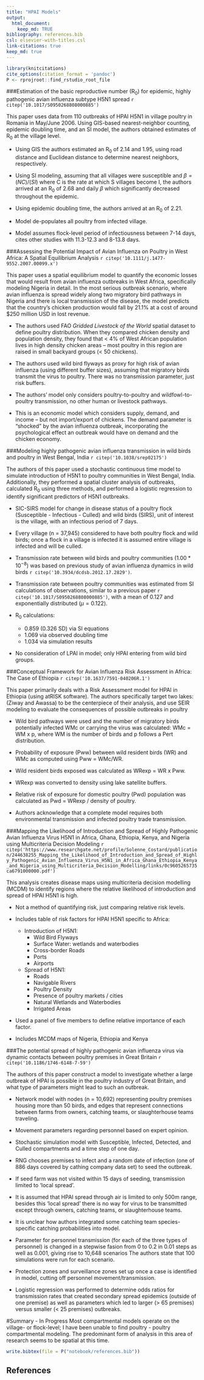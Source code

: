 ```yaml
---
title: "HPAI Models"
output:
  html_document:
    keep_md: TRUE
bibliography: references.bib
csl: elsevier-with-titles.csl
link-citations: true
keep_md: true
---
```


```r
library(knitcitations)
cite_options(citation_format = 'pandoc')
P <- rprojroot::find_rstudio_root_file
```

###Estimation of the basic reproductive number (R~0~) for epidemic, highly pathogenic avian influenza subtype H5N1 spread `r citep('10.1017/S0950268808000885')`  

This paper uses data from 110 outbreaks of HPAI H5N1 in village poultry in Romania in May/June 2006. Using GIS-based nearest-neighbor counting, epidemic doubling time, and an SI model, the authors obtained estimates of R~0~ at the village level. 

- Using GIS the authors estimated an R~0~ of 2.14 and 1.95, using road distance and Euclidean distance to determine nearest neighbors, respectively. 

- Using SI modeling, assuming that all villages were susceptible and $\beta = (NC)/(SI)$ where C is the rate at which S villages become I, the authors arrived at an R~0~ of 2.68 and daily $\beta$ which significantly decreased throughout the epidemic. 

- Using epidemic doubling time, the authors arrived at an R~0~ of 2.21.

- Model de-populates all poultry from infected village.

- Model assumes flock-level period of infectiousness between 7-14 days, cites other studies with 11.3-12.3 and 8-13.8 days.

###Assessing the Potential Impact of Avian Influenza on Poultry in West Africa: A Spatial Equilibrium Analysis `r citep('10.1111/j.1477-9552.2007.00099.x')`

This paper uses a spatial equilibrium model to quantify the economic losses that would result from avian influenza outbreaks in West Africa, specifically modeling Nigeria in detail. In the most serious outbreak scenario, where avian influenza is spread widely along two migratory bird pathways in Nigeria and there is local transmission of the disease, the model predicts that the country's chicken production would fall by 21.1% at a cost of around $250 million USD in lost revenue. 

- The authors used FAO *Gridded Livestock of the World* spatial dataset to define poultry distribution. When they compared chicken density and population density, they found that < 4% of West African population lives in high density chicken areas -- most poultry in this region are raised in small backyard groups (< 50 chickens).

- The authors used wild bird flyways as proxy for high risk of avian influenza (using different buffer sizes), assuming that migratory birds transmit the virus to poultry. There was no transmission parameter, just risk buffers.  

- The authors' model only considers poultry-to-poultry and wildfowl-to-poultry transmission, no other human or livestock pathways. 

- This is an economic model which considers supply, demand, and income -- but not import/export of chickens. The demand parameter is "shocked" by the avian influenza outbreak, incorporating the psychological effect an outbreak would have on demand and the chicken economy.

###Modeling highly pathogenic avian influenza transmission in wild birds and poultry in West Bengal, India `r citep('10.1038/srep02175')`

The authors of this paper used a stochastic continuous time model to simulate introduction of H5N1 to poultry communities in West Bengal, India. Additionally, they performed a spatial cluster analysis of outbreaks, calculated R~0~ using three methods, and performed a logistic regression to identify significant predictors of H5N1 outbreaks.

- SIC-SIRS model for change in disease status of a poultry flock (Susceptible - Infectious - Culled) and wild birds (SIRS), unit of interest is the village, with an infectious period of 7 days.  

- Every village (n = 37,945) considered to have both poultry flock and wild birds; once a flock in a village is infected it is assumed entire village is infected and will be culled. 

- Transmission rate between wild birds and poultry communities ($1.00 * 10^{-8}$) was based on previous study of avian influenza dynamics in wild birds `r citep('10.3934/dcdsb.2012.17.2829')`.

- Transmission rate between poultry communities was estimated from SI calculations of observations, similar to a previous paper `r citep('10.1017/S0950268808000885')`, with a mean of 0.127 and exponentially distributed ($\mu = 0.122$).

- R~0~ calculations: 
    - 0.859 (0.326 SD) via  SI equations
    - 1.069 via observed doubling time 
    - 1.034 via simulation results

- No consideration of LPAI in model; only HPAI entering from wild bird groups.

###Conceptual Framework for Avian Influenza Risk Assessment in Africa: The Case of Ethiopia `r citep('10.1637/7591-040206R.1')`

This paper primarily deals with a Risk Assessment model for HPAI in Ethiopia (using atRISK software). The authors specifically target two lakes: (Ziway and Awassa) to be the centerpiece of their analysis, and use SEIR modeling to evaluate the consequences of possible outbreaks in poultry

- Wild bird pathways were used and the number of migratory birds potentially infected WMc or carrying the virus was calculated: WMc = WM x p, where WM is the number of birds and p follows a Pert distribution. 

- Probability of exposure (Pww) between wild resident birds (WR) and WMc as computed using Pww = WMc/WR.

- Wild resident birds exposed was calculated as WRexp = WR x Pww.

- WRexp was converted to density using lake satellite buffers.

- Relative risk of exposure for domestic poultry (Pwd) population was calculated as Pwd = WRexp / density of poultry.

- Authors acknowledge that a complete model requires both environmental transmission and infected poultry trade transmission. 

###Mapping the Likelihood of Introduction and Spread of Highly Pathogenic Avian Influenza Virus H5N1 in Africa, Ghana, Ethiopia, Kenya, and Nigeria using Multicriteria Decision Modeling `r citep('https://www.researchgate.net/profile/Solenne_Costard/publication/244638255_Mapping_the_Likelihood_of_Introduction_and_Spread_of_Highly_Pathogenic_Avian_Influenza_Virus_H5N1_in_Africa_Ghana_Ethiopia_Kenya_and_Nigeria_using_Multicriteria_Decision_Modelling/links/0c9605265735ca6791000000.pdf')`  

This analysis creates disease maps using multicriteria decision modelling (MCDM) to identify regions where the relative likelihood of introduction and spread of HPAI H5N1 is high. 

- Not a method of quantifying risk, just comparing relative risk levels. 

- Includes table of risk factors for HPAI H5N1 specific to Africa:
  - Introduction of H5N1:
    - Wild Bird Flyways
    - Surface Water: wetlands and waterbodies
    - Cross-border Roads
    - Ports
    - Airports
  - Spread of H5N1:
    - Roads
    - Navigable Rivers
    - Poultry Density
    - Presence of poultry markets / cities
    - Natural Wetlands and Waterbodies
    - Irrigated Areas
    
- Used a panel of five members to define relative importance of each factor.

- Includes MCDM maps of Nigeria, Ethiopia and Kenya

###The potential spread of highly pathogenic avian influenza virus via dynamic contacts between poultry premises in Great Britain `r citep('10.1186/1746-6148-7-59')`

The authors of this paper construct a model to investigate whether a large outbreak of HPAI is possible in the poultry industry of Great Britain, and what type of parameters might lead to such an outbreak.

- Network model with nodes (n = 10,692) representing poultry premises housing more than 50 birds, and edges that represent connections between farms from owners, catching teams, or slaughterhouse teams traveling. 

- Movement parameters regarding personnel based on expert opinion. 

- Stochastic simulation model with Susceptible, Infected, Detected, and Culled compartments and a time step of one day.  

- RNG chooses premises to infect and a random date of infection (one of 886 days covered by cathing company data set) to seed the outbreak.

- If seed farm was not visited within 15 days of seeding, transmission limited to 'local spread'. 

- It is assumed that HPAI spread through air is limited to only 500m range, besides this 'local spread' there is no way for virus to be transmitted except through owners, catching teams, or slaughterhouse teams. 

- It is unclear how authors integrated some catching team species-specific catching probabilities into model. 

- Parameter for personnel transmission (for each of the three types of personnel) is changed in a stepwise fasion from 0 to 0.2 in 0.01 steps as well as 0.001, giving rise to 10,648 scenarios The authors state that 100 simulations were run for each scenario. 

- Protection zones and surveillance zones set up once a case is identified in model, cutting off personnel movement/transmission. 

- Logistic regression was performed to determine odds ratios for transmission rates that created secondary spread epidemics (outside of one premise) as well as parameters which led to larger (> 65 premises) versus smaller (< 25 premises) outbreaks. 

#Summary - In Progress
Most compartmental models operate on the village- or flock-level; I have been unable to find poultry - poultry compartmental modeling. The predominant form of analysis in this area of research seems to be spatial at this time. 





```r
write.bibtex(file = P("notebook/references.bib"))
```

## References

<div id="refs"></div>
